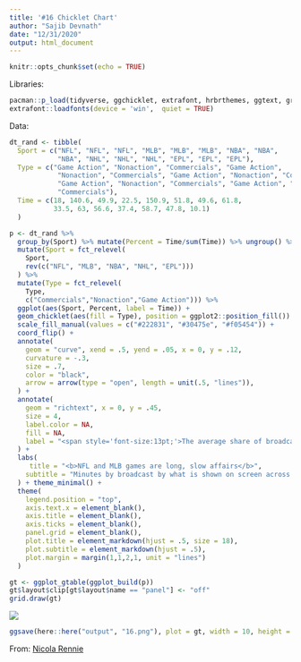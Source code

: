 ```yaml
---
title: '#16 Chicklet Chart'
author: "Sajib Devnath"
date: "12/31/2020"
output: html_document
---
```


```r
knitr::opts_chunk$set(echo = TRUE)
```


Libraries:

```r
pacman::p_load(tidyverse, ggchicklet, extrafont, hrbrthemes, ggtext, grid)
extrafont::loadfonts(device = 'win',  quiet = TRUE)
```


Data: 

```r
dt_rand <- tibble(
  Sport = c("NFL", "NFL", "NFL", "MLB", "MLB", "MLB", "NBA", "NBA",
            "NBA", "NHL", "NHL", "NHL", "EPL", "EPL", "EPL"),
  Type = c("Game Action", "Nonaction", "Commercials", "Game Action", 
            "Nonaction", "Commercials", "Game Action", "Nonaction", "Commercials", 
            "Game Action", "Nonaction", "Commercials", "Game Action", "Nonaction", 
            "Commercials"),
  Time = c(18, 140.6, 49.9, 22.5, 150.9, 51.8, 49.6, 61.8,
           33.5, 63, 56.6, 37.4, 58.7, 47.8, 10.1)
  )
```




```r
p <- dt_rand %>% 
  group_by(Sport) %>% mutate(Percent = Time/sum(Time)) %>% ungroup() %>% 
  mutate(Sport = fct_relevel(
    Sport,
    rev(c("NFL", "MLB", "NBA", "NHL", "EPL")))
  ) %>% 
  mutate(Type = fct_relevel(
    Type,
    c("Commercials","Nonaction","Game Action"))) %>% 
  ggplot(aes(Sport, Percent, label = Time)) +
  geom_chicklet(aes(fill = Type), position = ggplot2::position_fill()) +
  scale_fill_manual(values = c("#222831", "#30475e", "#f05454")) +
  coord_flip() +
  annotate(
    geom = "curve", xend = .5, yend = .05, x = 0, y = .12,
    curvature = -.3,
    size = .7,
    color = "black",
    arrow = arrow(type = "open", length = unit(.5, "lines")),
  ) +
  annotate(
    geom = "richtext", x = 0, y = .45, 
    size = 4,
    label.color = NA,
    fill = NA,
    label = "<span style='font-size:13pt;'>The average share of broadcast time showing <strong style='color:#FA759F'>GAME ACTION</strong> is highest in<br>the English Premier League - but there is more total action in an average<br>National Hockey League game, which lasts longer.</span>"
  ) +
  labs(
     title = "<b>NFL and MLB games are long, slow affairs</b>",
    subtitle = "Minutes by broadcast by what is shown on screen across five major men's sports leagues"
  ) + theme_minimal() +
  theme(
    legend.position = "top", 
    axis.text.x = element_blank(),
    axis.title = element_blank(),
    axis.ticks = element_blank(),
    panel.grid = element_blank(),
    plot.title = element_markdown(hjust = .5, size = 18),
    plot.subtitle = element_markdown(hjust = .5),
    plot.margin = margin(1,1,2,1, unit = "lines")
  ) 

gt <- ggplot_gtable(ggplot_build(p))
gt$layout$clip[gt$layout$name == "panel"] <- "off"
grid.draw(gt)

```

![](/uploads/17.png)
```r
ggsave(here::here("output", "16.png"), plot = gt, width = 10, height = 5, type="cairo", dpi = 600)
```


From: [Nicola Rennie](https://github.com/nrennie/tidytuesday)

































